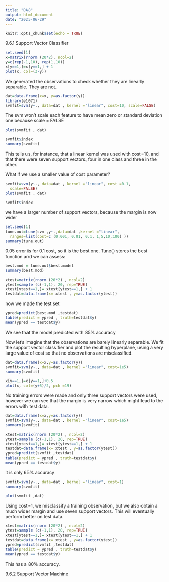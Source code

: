 ```yaml
---
title: "DA8"
output: html_document
date: "2025-06-29"
---
```


```r
knitr::opts_chunk$set(echo = TRUE)
```

9.6.1 Support Vector Classifier
```r
set.seed(1)
x=matrix(rnorm (20*2), ncol=2)
y=c(rep(-1,10), rep(1,10))
x[y==1,]=x[y==1,] + 1
plot(x, col=(3-y))
```
We generated the observations to check whether they are linearly separable. They are not. 

```r
dat=data.frame(x=x, y=as.factor(y))
library(e1071)
svmfit=svm(y~., data=dat , kernel ="linear", cost=10, scale=FALSE)
```
The svm won't scale each feature to have mean zero or standard deviation one because scale = FALSE

```r
plot(svmfit , dat)
```
```r
svmfit$index
summary(svmfit)
```
This tells us, for instance, that a linear kernel was used with cost=10, and that there were seven support vectors, four in one class and three in the other.

What if we use a smaller value of cost parameter? 

```r
svmfit=svm(y~., data=dat , kernel ="linear", cost =0.1,
  scale=FALSE)
plot(svmfit , dat)
```
```r
svmfit$index

```

we have a larger number of support vectors, because the margin is now wider

```r
set.seed(1)
tune.out=tune(svm ,y~.,data=dat ,kernel ="linear",
  ranges=list(cost=c (0.001, 0.01, 0.1, 1,5,10,100) ))
summary(tune.out)
```
0.05 error is for 0.1 cost, so it is the best one. Tune() stores the best function and we can assess: 

```r
best.mod = tune.out$best.model
summary(best.mod)
```
```r
xtest=matrix(rnorm (20*2) , ncol=2)
ytest=sample (c(-1,1), 20, rep=TRUE)
xtest[ytest==1,]= xtest[ytest==1,] + 1
testdat=data.frame(x= xtest , y=as.factor(ytest))
```
now we made the test set 

```r
ypred=predict(best.mod ,testdat)
table(predict = ypred , truth=testdat$y)
mean(ypred == testdat$y)
```
We see that the model predicted with 85% accuracy 

Now let's imagine that the observations are barely linearly separable. We fit the support vector classifier and plot the resulting hyperplane, using a very large value of cost so that no observations are misclassified.

```r
dat=data.frame(x=x,y=as.factor(y))
svmfit=svm(y~., data=dat , kernel ="linear", cost=1e5)
summary(svmfit)
```
```r
x[y==1,]=x[y==1,]+0.5
plot(x, col=(y+5)/2, pch =19)

```

No training errors were made and only three support vectors were used, however we can see that the margin is very narrow which might lead to the errors with test data. 

```r
dat=data.frame(x=x,y=as.factor(y))
svmfit=svm(y~., data=dat , kernel ="linear", cost=1e5)
summary(svmfit)
```


```r
xtest=matrix(rnorm (20*2) , ncol=2)
ytest=sample (c(-1,1), 20, rep=TRUE)
xtest[ytest==1,]= xtest[ytest==1,] + 1
testdat=data.frame(x= xtest , y=as.factor(ytest))
ypred=predict(svmfit ,testdat)
table(predict = ypred , truth=testdat$y)
mean(ypred == testdat$y)
```
it is only 65% accuracy 


```r
svmfit=svm(y~., data=dat , kernel ="linear", cost=1)
summary(svmfit)
```

```r
plot(svmfit ,dat)
```

Using cost=1, we misclassify a training observation, but we also obtain a much wider margin and use seven support vectors. This will eventually perform better on test data. 


```r
xtest=matrix(rnorm (20*2) , ncol=2)
ytest=sample (c(-1,1), 20, rep=TRUE)
xtest[ytest==1,]= xtest[ytest==1,] + 1
testdat=data.frame(x= xtest , y=as.factor(ytest))
ypred=predict(svmfit ,testdat)
table(predict = ypred , truth=testdat$y)
mean(ypred == testdat$y)
```
This has a 80% accuracy. 



9.6.2 Support Vector Machine
```r

```

